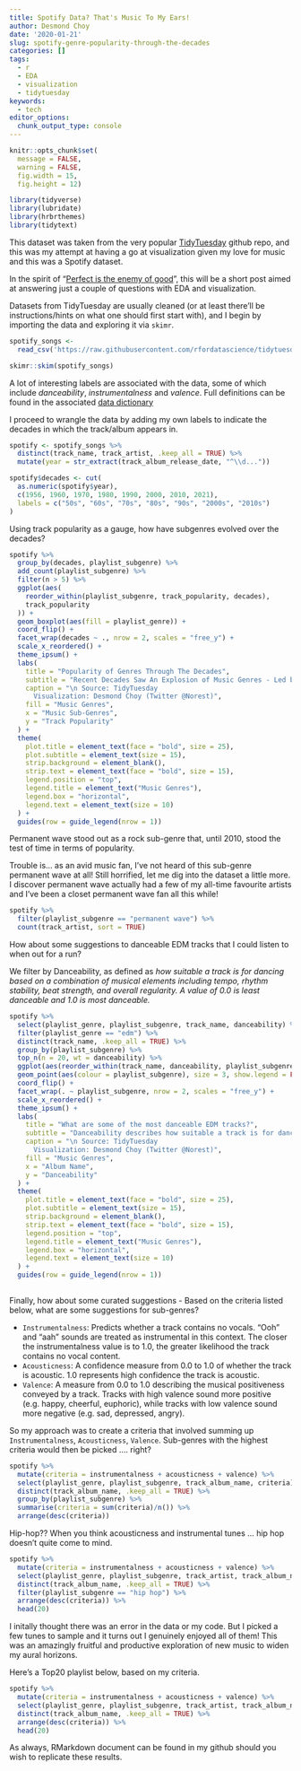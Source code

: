 ```yaml
---
title: Spotify Data? That's Music To My Ears!
author: Desmond Choy
date: '2020-01-21'
slug: spotify-genre-popularity-through-the-decades
categories: []
tags:
  - r
  - EDA
  - visualization
  - tidytuesday
keywords:
  - tech
editor_options: 
  chunk_output_type: console
---
```


```r
knitr::opts_chunk$set(
  message = FALSE,
  warning = FALSE,
  fig.width = 15,
  fig.height = 12)
```

```r
library(tidyverse)
library(lubridate)
library(hrbrthemes)
library(tidytext)
```

This dataset was taken from the very popular [TidyTuesday](https://github.com/rfordatascience/tidytuesday) github repo, and this was my attempt at having a go at visualization given my love for music and this was a Spotify dataset.   

In the spirit of "[Perfect is the enemy of good](https://en.wikipedia.org/wiki/Perfect_is_the_enemy_of_good)", this will be a short post aimed at answering just a couple of questions with EDA and visualization.

Datasets from TidyTuesday are usually cleaned (or at least there'll be instructions/hints on what one should first start with), and I begin by importing the data and exploring it via `skimr`.

```r
spotify_songs <-
  read_csv('https://raw.githubusercontent.com/rfordatascience/tidytuesday/master/data/2020/2020-01-21/spotify_songs.csv')

skimr::skim(spotify_songs)
```

A lot of interesting labels are associated with the data, some of which include *danceability*, *instrumentalness* and *valence*. Full definitions can be found in the associated [data dictionary](https://github.com/rfordatascience/tidytuesday/blob/master/data/2020/2020-01-21/readme.md)

I proceed to wrangle the data by adding my own labels to indicate the decades in which the track/album appears in.

```r

spotify <- spotify_songs %>%
  distinct(track_name, track_artist, .keep_all = TRUE) %>%
  mutate(year = str_extract(track_album_release_date, "^\\d..."))

spotify$decades <- cut(
  as.numeric(spotify$year),
  c(1956, 1960, 1970, 1980, 1990, 2000, 2010, 2021),
  labels = c("50s", "60s", "70s", "80s", "90s", "2000s", "2010s")
)
```

Using track popularity as a gauge, how have subgenres evolved over the decades?  

```r
spotify %>%
  group_by(decades, playlist_subgenre) %>%
  add_count(playlist_subgenre) %>% 
  filter(n > 5) %>% 
  ggplot(aes(
    reorder_within(playlist_subgenre, track_popularity, decades),
    track_popularity
  )) +
  geom_boxplot(aes(fill = playlist_genre)) +
  coord_flip() +
  facet_wrap(decades ~ ., nrow = 2, scales = "free_y") +
  scale_x_reordered() +
  theme_ipsum() +
  labs(
    title = "Popularity of Genres Through The Decades",
    subtitle = "Recent Decades Saw An Explosion of Music Genres - Led by Rock and R&B",
    caption = "\n Source: TidyTuesday
      Visualization: Desmond Choy (Twitter @Norest)",
    fill = "Music Genres",
    x = "Music Sub-Genres",
    y = "Track Popularity"
  ) +
  theme(
    plot.title = element_text(face = "bold", size = 25),
    plot.subtitle = element_text(size = 15),
    strip.background = element_blank(),
    strip.text = element_text(face = "bold", size = 15),
    legend.position = "top",
    legend.title = element_text("Music Genres"),
    legend.box = "horizontal",
    legend.text = element_text(size = 10)
  ) +
  guides(row = guide_legend(nrow = 1))

```

Permanent wave stood out as a rock sub-genre that, until 2010, stood the test of time in terms of popularity.  

Trouble is... as an avid music fan, I've not heard of this sub-genre permanent wave at all! Still horrified, let me dig into the dataset a little more. I discover permanent wave actually had a few of my all-time favourite artists and I've been a closet permanent wave fan all this while!

```r
spotify %>% 
  filter(playlist_subgenre == "permanent wave") %>% 
  count(track_artist, sort = TRUE) 
```

How about some suggestions to danceable EDM tracks that I could listen to when out for a run?  

We filter by Danceability, as defined as *how suitable a track is for dancing based on a combination of musical elements including tempo, rhythm stability, beat strength, and overall regularity. A value of 0.0 is least danceable and 1.0 is most danceable.*

```r
spotify %>% 
  select(playlist_genre, playlist_subgenre, track_name, danceability) %>% 
  filter(playlist_genre == "edm") %>%
  distinct(track_name, .keep_all = TRUE) %>% 
  group_by(playlist_subgenre) %>%
  top_n(n = 20, wt = danceability) %>% 
  ggplot(aes(reorder_within(track_name, danceability, playlist_subgenre), danceability)) +
  geom_point(aes(colour = playlist_subgenre), size = 3, show.legend = FALSE) +
  coord_flip() +
  facet_wrap(. ~ playlist_subgenre, nrow = 2, scales = "free_y") +
  scale_x_reordered() +
  theme_ipsum() +
  labs(
    title = "What are some of the most danceable EDM tracks?",
    subtitle = "Danceability describes how suitable a track is for dancing based on a combination of musical elements\nA value of 0.0 is least danceable and 1.0 is most danceable.",
    caption = "\n Source: TidyTuesday
      Visualization: Desmond Choy (Twitter @Norest)",
    fill = "Music Genres",
    x = "Album Name",
    y = "Danceability"
  ) +
  theme(
    plot.title = element_text(face = "bold", size = 25),
    plot.subtitle = element_text(size = 15),
    strip.background = element_blank(),
    strip.text = element_text(face = "bold", size = 15),
    legend.position = "top",
    legend.title = element_text("Music Genres"),
    legend.box = "horizontal",
    legend.text = element_text(size = 10)
  ) +
  guides(row = guide_legend(nrow = 1))
  
```

Finally, how about some curated suggestions - Based on the criteria listed below, what are some suggestions for sub-genres?  

* `Instrumentalness`: Predicts whether a track contains no vocals. "Ooh" and "aah" sounds are treated as instrumental in this context. The closer the instrumentalness value is to 1.0, the greater likelihood the track contains no vocal content.  
* `Acousticness`: A confidence measure from 0.0 to 1.0 of whether the track is acoustic. 1.0 represents high confidence the track is acoustic.  
* `Valence`: A measure from 0.0 to 1.0 describing the musical positiveness conveyed by a track. Tracks with high valence sound more positive (e.g. happy, cheerful, euphoric), while tracks with low valence sound more negative (e.g. sad, depressed, angry).

So my approach was to create a criteria that involved summing up `Instrumentalness`, `Acousticness`, `Valence`. Sub-genres with the highest criteria would then be picked .... right?

```r
spotify %>% 
  mutate(criteria = instrumentalness + acousticness + valence) %>% 
  select(playlist_genre, playlist_subgenre, track_album_name, criteria) %>% 
  distinct(track_album_name, .keep_all = TRUE) %>% 
  group_by(playlist_subgenre) %>%
  summarise(criteria = sum(criteria)/n()) %>% 
  arrange(desc(criteria))
```

Hip-hop?? When you think acousticness and instrumental tunes ... hip hop doesn't quite come to mind.

```r
spotify %>% 
  mutate(criteria = instrumentalness + acousticness + valence) %>% 
  select(playlist_genre, playlist_subgenre, track_artist, track_album_name, criteria) %>% 
  distinct(track_album_name, .keep_all = TRUE) %>% 
  filter(playlist_subgenre == "hip hop") %>% 
  arrange(desc(criteria)) %>% 
  head(20)
```

I initally thought there was an error in the data or my code. But I picked a few tunes to sample and it turns out I genuinely enjoyed all of them! This was an amazingly fruitful and productive exploration of new music to widen my aural horizons.

Here's a Top20 playlist below, based on my criteria.

```r
spotify %>% 
  mutate(criteria = instrumentalness + acousticness + valence) %>% 
  select(playlist_genre, playlist_subgenre, track_artist, track_album_name, criteria) %>% 
  distinct(track_album_name, .keep_all = TRUE) %>% 
  arrange(desc(criteria)) %>% 
  head(20)
```

As always, RMarkdown document can be found in my github should you wish to replicate these results.



